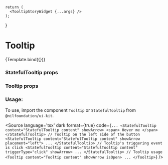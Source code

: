 
<Meta
    title="Tooltip"
    component={StatefulTooltip}
/>

    return (
      <TooltipStoryWidget {...args} />
    );
}

# Tooltip


<Canvas isColumn>
  <Story name="Base" args={{}}>
    {Template.bind({})}
  </Story>
</Canvas>

### StatefulTooltip props
<ArgsTable of={StatefulTooltip} />

### Tooltip props
<ArgsTable of={Tooltip} />



### Usage:

To use, import the component `Tooltip` or `StatefulTooltip` from `@nilfoundation/ui-kit`.

<Source
  language='tsx'
  dark
  format={true}
  code={`
        ...
        <StatefulTooltip content="StatefulTooltip content" showArrow>
          <span>
            Hover me
          </span>
        </StatefulTooltip>
        // Tooltip on the left side of the button
        <StatefulTooltip content="StatefulTooltip content" showArrow placement="left">
            ...
        </StatefulTooltip>
        // Tooltip's triggering event is click
        <StatefulTooltip content="StatefulTooltip content" triggerType="click" showArrow>
            ...
        </StatefulTooltip>
        // Tooltip usage
        <Tooltip content="Tooltip content" showArrow isOpen>
            ...
        </Tooltip>
      `}
/>

